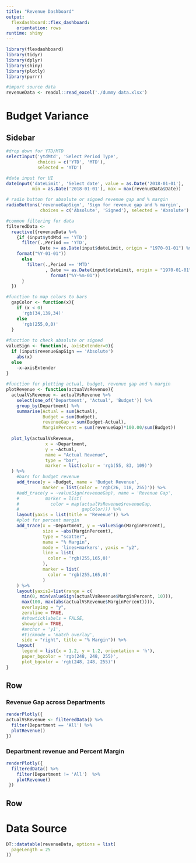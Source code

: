 ```yaml
---
title: "Revenue Dashboard"
output: 
  flexdashboard::flex_dashboard:
    orientation: rows
runtime: shiny
---
```


```r
library(flexdashboard)
library(tidyr)
library(dplyr)
library(shiny)
library(plotly)
library(purrr)
```

```r
#import source data
revenueData <- readxl::read_excel('./dummy data.xlsx')
```

Budget Variance
=======================================================================

Sidebar {.sidebar data-width=200}
-----------------------------------------------------------------------
```r
#drop down for YTD/MTD
selectInput('ytdMtd', 'Select Period Type',
            choices = c('YTD', 'MTD'),
            selected = 'YTD')

#date input for UI
dateInput('dateLimit', 'Select date', value = as.Date('2018-01-01'), 
          min = as.Date('2018-01-01'), max = max(revenueData$Date))

# radio button for absolute or signed revenue gap and % margin
radioButtons('revenueGapSign', 'Sign for revenue gap and % margin',
             choices = c('Absolute', 'Signed'), selected = 'Absolute')
```

```r
#common filtering for data
filteredData <- 
  reactive({revenueData %>%
    {if (input$ytdMtd == 'YTD') 
      filter(.,Period == 'YTD', 
             Date >= as.Date(input$dateLimit, origin = "1970-01-01") %>%
    format("%Y-01-01"))
      else
        filter(.,Period == 'MTD'
               , Date >= as.Date(input$dateLimit, origin = "1970-01-01") %>%
                 format("%Y-%m-01"))
      }
  })

#function to map colors to bars
  gapColor <- function(x){
    if (x < 0)
      'rgb(34,139,34)'
    else
      'rgb(255,0,0)'
  }
  
#function to check absolute or signed
valueSign <- function(x, axisExtender=0){
  if (input$revenueGapSign == 'Absolute')
    abs(x)
  else
    -x-axisExtender
}
  
#function for plotting actual, budget, revenue gap and % margin
plotRevenue <- function(actualVsRevenue){
  actualVsRevenue <- actualVsRevenue %>%
    select(one_of('Department', 'Actual', 'Budget')) %>%
    group_by(Department) %>%
    summarise(Actual = sum(Actual), 
              Budget = sum(Budget),
              revenueGap = sum(Budget-Actual),
              MarginPercent = sum(revenueGap)*100.00/sum(Budget))
  
  plot_ly(actualVsRevenue, 
               x = ~Department, 
               y = ~Actual,
               name = "Actual Revenue",
               type = "bar",
               marker = list(color = 'rgb(55, 83, 109)')
  ) %>%
    #bars for budget revenue
    add_trace(y = ~Budget, name = 'Budget Revenue', 
              marker = list(color = 'rgb(26, 118, 255)')) %>%
    #add_trace(y = ~valueSign(revenueGap), name = 'Revenue Gap', 
    #          marker = list(
    #            color = map(actualVsRevenue$revenueGap,
    #                        gapColor))) %>%
    layout(yaxis = list(title = 'Revenue')) %>%
    #plot for percent margin
    add_trace(x = ~Department, y = ~valueSign(MarginPercent), 
              size = ~abs(MarginPercent),
              type = "scatter",
              name = "% Margin",
              mode = 'lines+markers', yaxis = "y2",
              line = list(
                color = 'rgb(255,165,0)'
              ),
              marker = list(
                color = 'rgb(255,165,0)'
              )
    ) %>%
    layout(yaxis2=list(range = c(
      min(0, min(valueSign(actualVsRevenue$MarginPercent, 10))),
      max(100, max(abs(actualVsRevenue$MarginPercent)))), 
      overlaying = "y", 
      zeroline = TRUE,
      #showticklabels = FALSE,
      showgrid = TRUE,
      #anchor = 'y1',
      #tickmode = 'match overlay',
      side = "right", title = "% Margin")) %>%
    layout(
      legend = list(x = 1.2, y = 1.2, orientation = 'h'),
      paper_bgcolor = 'rgb(248, 248, 255)', 
      plot_bgcolor = 'rgb(248, 248, 255)')
}
```


Row {data-height=500}
-----------------------------------------------------------------------
### **Revenue Gap across Departments**
```r
renderPlotly({
actualVsRevenue <- filteredData() %>%
  filter(Department == 'All') %>%
  plotRevenue()
})
```

### **Department revenue and Percent Margin**
```r
renderPlotly({
  filteredData() %>%
    filter(Department != 'All')  %>%
    plotRevenue()
 })
```


Row
--------------------------------------------------------------------------------

Data Source
=======================================================================
```r
DT::datatable(revenueData, options = list(
  pageLength = 25
))
```

